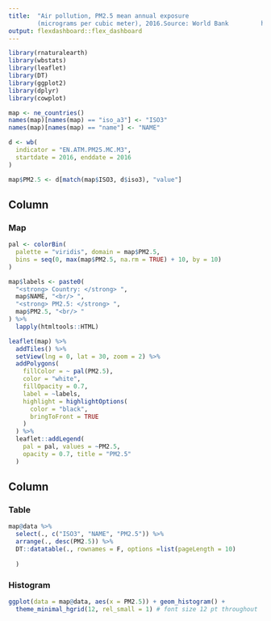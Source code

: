 ```yaml
---
title:  "Air pollution, PM2.5 mean annual exposure
        (micrograms per cubic meter), 2016.Source: World Bank         https://data.worldbank.org"
output: flexdashboard::flex_dashboard
---
```



```r
library(rnaturalearth)
library(wbstats)
library(leaflet)
library(DT)
library(ggplot2)
library(dplyr)
library(cowplot)

map <- ne_countries()
names(map)[names(map) == "iso_a3"] <- "ISO3"
names(map)[names(map) == "name"] <- "NAME"

d <- wb(
  indicator = "EN.ATM.PM25.MC.M3",
  startdate = 2016, enddate = 2016
)

map$PM2.5 <- d[match(map$ISO3, d$iso3), "value"]
```
  
  
Column {data-width=600}
-------------------------------------

### Map


```r
pal <- colorBin(
  palette = "viridis", domain = map$PM2.5,
  bins = seq(0, max(map$PM2.5, na.rm = TRUE) + 10, by = 10)
)

map$labels <- paste0(
  "<strong> Country: </strong> ",
  map$NAME, "<br/> ",
  "<strong> PM2.5: </strong> ",
  map$PM2.5, "<br/> "
) %>%
  lapply(htmltools::HTML)

leaflet(map) %>%
  addTiles() %>%
  setView(lng = 0, lat = 30, zoom = 2) %>%
  addPolygons(
    fillColor = ~ pal(PM2.5),
    color = "white",
    fillOpacity = 0.7,
    label = ~labels,
    highlight = highlightOptions(
      color = "black",
      bringToFront = TRUE
    )
  ) %>%
  leaflet::addLegend(
    pal = pal, values = ~PM2.5,
    opacity = 0.7, title = "PM2.5"
  )
```
   

Column {data-width=400}
-------------------------------------

### Table


```r
map@data %>%
  select(., c("ISO3", "NAME", "PM2.5")) %>%
  arrange(., desc(PM2.5)) %>%
  DT::datatable(., rownames = F, options =list(pageLength = 10) 
    
  )
```   

### Histogram


```r
ggplot(data = map@data, aes(x = PM2.5)) + geom_histogram() +
  theme_minimal_hgrid(12, rel_small = 1) # font size 12 pt throughout
```